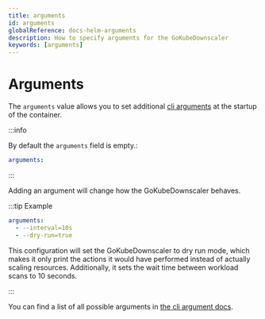 ```yaml
---
title: arguments
id: arguments
globalReference: docs-helm-arguments
description: How to specify arguments for the GoKubeDownscaler
keywords: [arguments]
---
```


# Arguments

The `arguments` value allows you to set additional [cli arguments](ref:docs-arguments) at the startup of the container.

:::info

By default the `arguments` field is empty.:

```yaml
arguments:
```

:::

Adding an argument will change how the GoKubeDownscaler behaves.

:::tip Example

```yaml
arguments:
  - --interval=10s
  - --dry-run=true
```

This configuration will set the GoKubeDownscaler to dry run mode,
which makes it only print the actions it would have performed instead of actually scaling resources.
Additionally, it sets the wait time between workload scans to 10 seconds.

:::

You can find a list of all possible arguments in [the cli argument docs](ref:docs-arguments).

